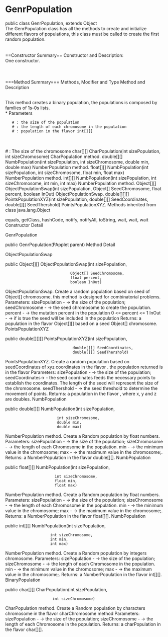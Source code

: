 = GenrPopulation =

public class GenrPopulation, extends Object 
<br>
The GenrPopulation class has all the methods to create and initialize different flavors of populations, this class must be called to create the first random population.
<br>
<br>
<br>
==Constructor Summary==
Constructor and Description: 
<br>
One constructor.
<br>
{{{GenrPopulation(PApplet parent)}}}
<br>
<br>
<br>
===Method Summary===
Methods, Modifier and Type	
Method and Description

{{{int[][] BinaryPopulation(int sizePopulation, int sizeChromosome)}}}<br>
This method creates a binary population, the populations is composed by families of 1s-0s lists.
<br>
* Parameters
    # {{{sizePopulation}}}: the size of the population
    # {{{sizeChromosome}}}: the length of each chromosome in the population
    # {{{return}}}: population in the flavor int[][]
<br>
<br>
    # {{{sizeChromosome}}}: The size of the chromosome
char[][]	CharPopulation(int sizePopulation, int sizeChromosome)
CharPopulation method.
double[][]	NumbPopulation(int sizePopulation, int sizeChromosome, double min, double max)
NumberPopulation method.
float[][]	NumbPopulation(int sizePopulation, int sizeChromosome, float min, float max)
NumberPopulation method.
int[][]	NumbPopulation(int sizePopulation, int sizeChromosome, int min, int max)
NumberPopulation method.
Object[][]	ObjectPopulationSwap(int sizePopulation, Object[] SeedChromosome, float percent, boolean InOut)
ObjectPopulationSwap.
double[][][]	PointsPopulationXYZ(int sizePopulation, double[][] SeedCoordinates, double[][] SeedThershold)
PointsPopulationXYZ.
Methods inherited from class java.lang.Object

equals, getClass, hashCode, notify, notifyAll, toString, wait, wait, wait
Constructor Detail

GenrPopulation

public GenrPopulation(PApplet parent)
Method Detail

ObjectPopulationSwap

public Object[][] ObjectPopulationSwap(int sizePopulation,
                              Object[] SeedChromosome,
                              float percent,
                              boolean InOut)
ObjectPopulationSwap. Create a random population based on seed of Object[] chromosome. this method is designed for combinatorial problems.
Parameters:
sizePopulation - -> the size of the population;
seedChromosome - -> the seed chromosome to create the population.
percent - -> the mutation percent in the population 0 <= percent <= 1
InOut - -> if is true the seed will be included in the population
Returns:
a population in the flavor Object[][] based on a seed Object[] chromosome.
PointsPopulationXYZ

public double[][][] PointsPopulationXYZ(int sizePopulation,
                               double[][] SeedCoordinates,
                               double[][] SeedThershold)
PointsPopulationXYZ. Create a random population based on seedCoordinates of xyz coordinates in the flavor {{x,y,z}, {x,y,z}}. the population returned is in the flavor {{{x,y,z}, {x,y,z}}, {{x,y,z}, {x,y,z}}, {{x,y,z}, {x,y,z}}}
Parameters:
sizePopulation - -> the size of the population;
seedCoordinates-> - the seed coordinates feeds the necessary points to establish the coordinates. The length of the seed will represent the size of the chromosome.
seedThershold - -> the seed threshold to determine the movement of points.
Returns:
a population in the flavor {{{x,y,z}, {x,y,z}}, {{x,y,z}, {x,y,z}}, {{x,y,z}, {x,y,z}}}, where x, y and z are doubles.
NumbPopulation

public double[][] NumbPopulation(int sizePopulation,
                        int sizeChromosome,
                        double min,
                        double max)
NumberPopulation method. Create a Random population by float numbers.
Parameters:
sizePopulation - -> the size of the population;
sizeChromosome - -> the length of each Chromosome in the population.
min - -> the minimum value in the chromosome;
max - -> the maximum value in the chromosome;.
Returns:
a NumberPopulation in the flavor double[][].
NumbPopulation

public float[][] NumbPopulation(int sizePopulation,
                       int sizeChromosome,
                       float min,
                       float max)
NumberPopulation method. Create a Random population by float numbers.
Parameters:
sizePopulation - -> the size of the population;
sizeChromosome - -> the length of each Chromosome in the population.
min - -> the minimum value in the chromosome;
max - -> the maximum value in the chromosome;.
Returns:
a NumberPopulation in the flavor float[][].
NumbPopulation

public int[][] NumbPopulation(int sizePopulation,
                     int sizeChromosome,
                     int min,
                     int max)
NumberPopulation method. Create a Random population by integers chromosome.
Parameters:
sizePopulation - -> the size of the population;
sizeChromosome - -> the length of each Chromosome in the population.
min - -> the minimum value in the chromosome;
max - -> the maximum value in the chromosome;.
Returns:
a NumberPopulation in the flavor int[][].
BinaryPopulation



public char[][] CharPopulation(int sizePopulation,
                      int sizeChromosome)
CharPopulation method. Create a Random population by characters chromosome in the flavor charChromosome method
Parameters:
sizePopulation - -> the size of the population;
sizeChromosome - -> the length of each Chromosome in the population.
Returns:
a charPopulation in the flavor char[][].